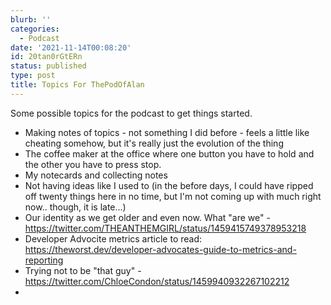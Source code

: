 ```yaml
---
blurb: ''
categories:
  - Podcast
date: '2021-11-14T00:08:20'
id: 20tan0rGtERn
status: published
type: post
title: Topics For ThePodOfAlan
---
```


Some possible topics for the podcast to get things started.

- Making notes of topics - not something I did before - feels a little like cheating somehow, but it's really just the evolution of the thing
- The coffee maker at the office where one button you have to hold and the other you have to press stop. 
- My notecards and collecting notes
- Not having ideas like I used to (in the before days, I could have ripped off twenty things here in no time, but I'm not coming up with much right now.. though, it is late...)
- Our identity as we get older and even now. What "are we" - https://twitter.com/THEANTHEMGIRL/status/1459415749378953218
- Developer Advocite metrics article to read: https://theworst.dev/developer-advocates-guide-to-metrics-and-reporting
- Trying not to be "that guy" - https://twitter.com/ChloeCondon/status/1459940932267102212
- 

